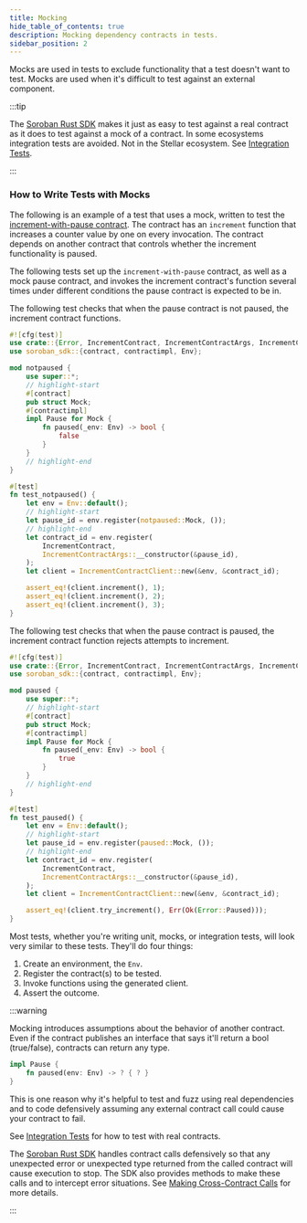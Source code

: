 ```yaml
---
title: Mocking
hide_table_of_contents: true
description: Mocking dependency contracts in tests.
sidebar_position: 2
---
```


Mocks are used in tests to exclude functionality that a test doesn't want to test. Mocks are used when it's difficult to test against an external component.

:::tip

The [Soroban Rust SDK] makes it just as easy to test against a real contract as it does to test against a mock of a contract. In some ecosystems integration tests are avoided. Not in the Stellar ecosystem. See [Integration Tests].

:::

### How to Write Tests with Mocks

The following is an example of a test that uses a mock, written to test the [increment-with-pause contract]. The contract has an `increment` function that increases a counter value by one on every invocation. The contract depends on another contract that controls whether the increment functionality is paused.

The following tests set up the `increment-with-pause` contract, as well as a mock pause contract, and invokes the increment contract's function several times under different conditions the pause contract is expected to be in.

The following test checks that when the pause contract is not paused, the increment contract functions.

```rust
#![cfg(test)]
use crate::{Error, IncrementContract, IncrementContractArgs, IncrementContractClient, Pause};
use soroban_sdk::{contract, contractimpl, Env};

mod notpaused {
    use super::*;
    // highlight-start
    #[contract]
    pub struct Mock;
    #[contractimpl]
    impl Pause for Mock {
        fn paused(_env: Env) -> bool {
            false
        }
    }
    // highlight-end
}

#[test]
fn test_notpaused() {
    let env = Env::default();
    // highlight-start
    let pause_id = env.register(notpaused::Mock, ());
    // highlight-end
    let contract_id = env.register(
        IncrementContract,
        IncrementContractArgs::__constructor(&pause_id),
    );
    let client = IncrementContractClient::new(&env, &contract_id);

    assert_eq!(client.increment(), 1);
    assert_eq!(client.increment(), 2);
    assert_eq!(client.increment(), 3);
}
```

The following test checks that when the pause contract is paused, the increment contract function rejects attempts to increment.

```rust
#![cfg(test)]
use crate::{Error, IncrementContract, IncrementContractArgs, IncrementContractClient, Pause};
use soroban_sdk::{contract, contractimpl, Env};

mod paused {
    use super::*;
    // highlight-start
    #[contract]
    pub struct Mock;
    #[contractimpl]
    impl Pause for Mock {
        fn paused(_env: Env) -> bool {
            true
        }
    }
    // highlight-end
}

#[test]
fn test_paused() {
    let env = Env::default();
    // highlight-start
    let pause_id = env.register(paused::Mock, ());
    // highlight-end
    let contract_id = env.register(
        IncrementContract,
        IncrementContractArgs::__constructor(&pause_id),
    );
    let client = IncrementContractClient::new(&env, &contract_id);

    assert_eq!(client.try_increment(), Err(Ok(Error::Paused)));
}
```

Most tests, whether you're writing unit, mocks, or integration tests, will look very similar to these tests. They'll do four things:

1. Create an environment, the `Env`.
2. Register the contract(s) to be tested.
3. Invoke functions using the generated client.
4. Assert the outcome.

:::warning

Mocking introduces assumptions about the behavior of another contract. Even if the contract publishes an interface that says it'll return a bool (true/false), contracts can return any type.

```rust
impl Pause {
    fn paused(env: Env) -> ? { ? }
}
```

This is one reason why it's helpful to test and fuzz using real dependencies and to code defensively assuming any external contract call could cause your contract to fail.

See [Integration Tests] for how to test with real contracts.

The [Soroban Rust SDK] handles contract calls defensively so that any unexpected error or unexpected type returned from the called contract will cause execution to stop. The SDK also provides methods to make these calls and to intercept error situations. See [Making Cross-Contract Calls] for more details.

:::

[increment-with-pause contract]: https://github.com/stellar/soroban-examples/blob/main/increment-with-pause/src/lib.rs
[Integration Tests]: ./integration-tests
[Making Cross-Contract Calls]: ../conventions/cross-contract
[Soroban Rust SDK]: ../../../tools/sdks/library#soroban-rust-sdk
